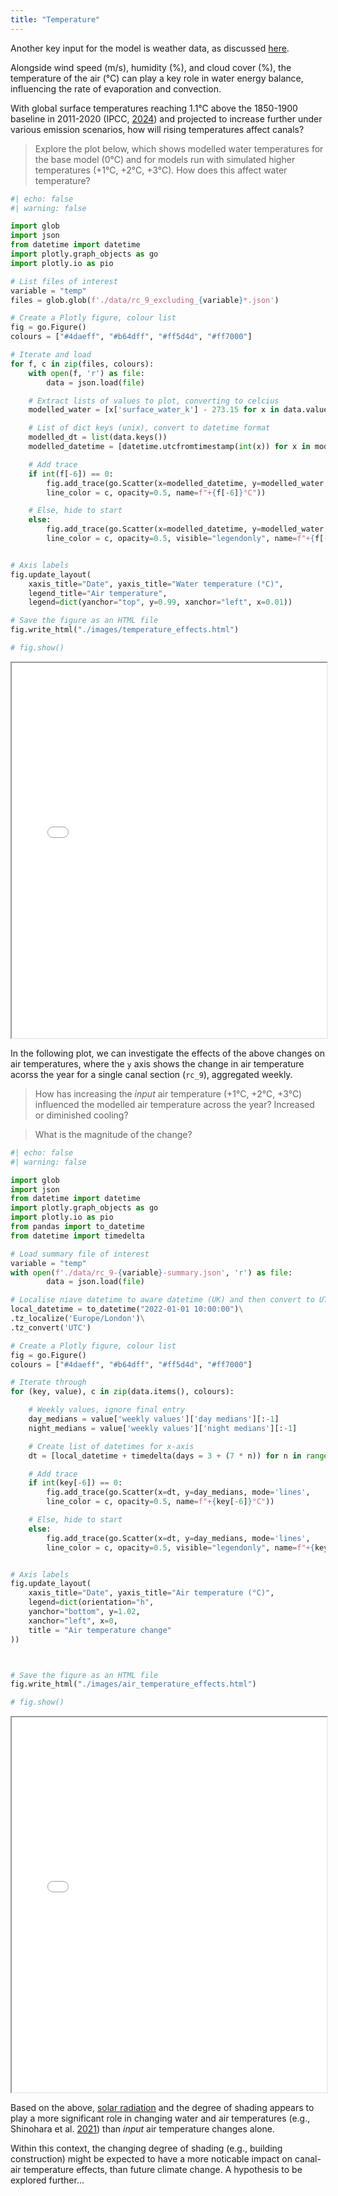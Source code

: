 ```yaml
---
title: "Temperature"
---
```


Another key input for the model is weather data, as discussed [here](model.qmd). 

Alongside wind speed (m/s), humidity (%), and cloud cover (%), the temperature of the air (°C) can play a key role in water energy balance, influencing the rate of evaporation and convection.

With global surface temperatures reaching 1.1°C above the 1850-1900 baseline in 2011-2020 (IPCC, [2024](https://www.ipcc.ch/report/ar6/syr/summary-for-policymakers/)) and projected to increase further under various emission scenarios, how will rising temperatures affect canals? 

> Explore the plot below, which shows modelled water temperatures for the base model (0°C) and for models run with simulated higher temperatures (+1°C, +2°C, +3°C). How does this affect water temperature?

```python
#| echo: false
#| warning: false

import glob
import json
from datetime import datetime
import plotly.graph_objects as go
import plotly.io as pio

# List files of interest
variable = "temp"
files = glob.glob(f'./data/rc_9_excluding_{variable}*.json')

# Create a Plotly figure, colour list
fig = go.Figure()
colours = ["#4daeff", "#b64dff", "#ff5d4d", "#ff7000"]

# Iterate and load
for f, c in zip(files, colours):
    with open(f, 'r') as file:
        data = json.load(file)

    # Extract lists of values to plot, converting to celcius
    modelled_water = [x['surface_water_k'] - 273.15 for x in data.values()]

    # List of dict keys (unix), convert to datetime format
    modelled_dt = list(data.keys())
    modelled_datetime = [datetime.utcfromtimestamp(int(x)) for x in modelled_dt]

    # Add trace
    if int(f[-6]) == 0:
        fig.add_trace(go.Scatter(x=modelled_datetime, y=modelled_water, mode='lines', 
        line_color = c, opacity=0.5, name=f"+{f[-6]}°C"))

    # Else, hide to start
    else:
        fig.add_trace(go.Scatter(x=modelled_datetime, y=modelled_water, mode='lines', 
        line_color = c, opacity=0.5, visible="legendonly", name=f"+{f[-6]}°C"))


# Axis labels
fig.update_layout(
    xaxis_title="Date", yaxis_title="Water temperature (°C)", 
    legend_title="Air temperature",
    legend=dict(yanchor="top", y=0.99, xanchor="left", x=0.01))

# Save the figure as an HTML file
fig.write_html("./images/temperature_effects.html")

# fig.show()

```

<iframe src="./images/temperature_effects.html" width="100%" height="600px"></iframe>

In the following plot, we can investigate the effects of the above changes on air temperatures, where the `y` axis shows the change in air temperature acorss the year for a single canal section (`rc_9`), aggregated weekly.

> How has increasing the *input* air temperature (+1°C, +2°C, +3°C) influenced the modelled air temperature across the year? Increased or diminished cooling?

> What is the magnitude of the change? 

```python
#| echo: false
#| warning: false

import glob
import json
from datetime import datetime
import plotly.graph_objects as go
import plotly.io as pio
from pandas import to_datetime
from datetime import timedelta

# Load summary file of interest
variable = "temp"
with open(f'./data/rc_9-{variable}-summary.json', 'r') as file:
        data = json.load(file)

# Localise niave datetime to aware datetime (UK) and then convert to UTC
local_datetime = to_datetime("2022-01-01 10:00:00")\
.tz_localize('Europe/London')\
.tz_convert('UTC')

# Create a Plotly figure, colour list
fig = go.Figure()
colours = ["#4daeff", "#b64dff", "#ff5d4d", "#ff7000"]

# Iterate through
for (key, value), c in zip(data.items(), colours):

    # Weekly values, ignore final entry
    day_medians = value['weekly values']['day medians'][:-1]
    night_medians = value['weekly values']['night medians'][:-1]

    # Create list of datetimes for x-axis
    dt = [local_datetime + timedelta(days = 3 + (7 * n)) for n in range(0, len(day_medians))]

    # Add trace
    if int(key[-6]) == 0:
        fig.add_trace(go.Scatter(x=dt, y=day_medians, mode='lines', 
        line_color = c, opacity=0.5, name=f"+{key[-6]}°C"))

    # Else, hide to start
    else:
        fig.add_trace(go.Scatter(x=dt, y=day_medians, mode='lines', 
        line_color = c, opacity=0.5, visible="legendonly", name=f"+{key[-6]}°C"))


# Axis labels
fig.update_layout(
    xaxis_title="Date", yaxis_title="Air temperature (°C)", 
    legend=dict(orientation="h",
    yanchor="bottom", y=1.02,
    xanchor="left", x=0, 
    title = "Air temperature change"
))



# Save the figure as an HTML file
fig.write_html("./images/air_temperature_effects.html")

# fig.show()

```

<iframe src="./images/air_temperature_effects.html" width="100%" height="600px"></iframe>

Based on the above, [solar radiation](#weather-section) and the degree of shading appears to play a more significant role in changing water and air temperatures (e.g., Shinohara et al. [2021](https://doi.org/10.2166/nh.2021.148)) than *input* air temperature changes alone. 

Within this context, the changing degree of shading (e.g., building construction) might be expected to have a more noticable impact on canal-air temperature effects, than future climate change. A hypothesis to be explored further...
